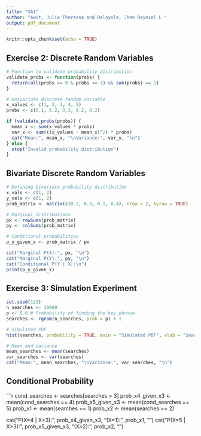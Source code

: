 ---
title: "SA1"
author: "Awit, Julia Theressa and Deloyola, Jhen Reyniel L."
output: pdf_document
---

```{r setup, include=FALSE}
knitr::opts_chunk$set(echo = TRUE)
```

## Exercise 2: Discrete Random Variables

```{r}
# Function to validate probability distribution
validate_probs <- function(probs) {
  return(all(probs >= 0 & probs <= 1) && sum(probs) == 1)
}

# Univariate discrete random variable
x_values <- c(1, 2, 3, 4, 5)
probs <- c(0.1, 0.2, 0.3, 0.2, 0.2)

if (validate_probs(probs)) {
  mean_x <- sum(x_values * probs)
  var_x <- sum(((x_values - mean_x)^2) * probs)
  cat("Mean:", mean_x, "\nVariance:", var_x, "\n")
} else {
  stop("Invalid probability distribution")
}
```

## Bivariate Discrete Random Variables

```{r}
# Defining bivariate probability distribution
x_vals <- c(1, 2)
y_vals <- c(1, 2)
prob_matrix <- matrix(c(0.2, 0.3, 0.1, 0.4), nrow = 2, byrow = TRUE)

# Marginal distributions
px <- rowSums(prob_matrix)
py <- colSums(prob_matrix)

# Conditional probabilities
p_y_given_x <- prob_matrix / px

cat("Marginal P(X):", px, "\n")
cat("Marginal P(Y):", py, "\n")
cat("Conditional P(Y | X):\n")
print(p_y_given_x)
```

## Exercise 3: Simulation Experiment

```{r}
set.seed(123)
n_searches <- 10000
p <- 0.6 # Probability of finding the key phrase
searches <- rgeom(n_searches, prob = p) + 1

# Simulated PDF
hist(searches, probability = TRUE, main = "Simulated PDF", xlab = "Searches", col = "pink", border = "black")

# Mean and variance
mean_searches <- mean(searches)
var_searches <- var(searches)
cat("Mean:", mean_searches, "\nVariance:", var_searches, "\n")
```

## Conditional Probability

```{r}
cond_searches <- searches[searches > 3]
prob_x4_given_x3 <- mean(cond_searches == 4)
prob_x5_given_x3 <- mean(cond_searches == 5)
prob_x1 <- mean(searches == 1)
prob_x2 <- mean(searches == 2)

cat("P(X=4 | X>3):", prob_x4_given_x3, "\nP(X=1):", prob_x1, "\n")
cat("P(X=5 | X>3):", prob_x5_given_x3, "\nP(X=2):", prob_x2, "\n")
